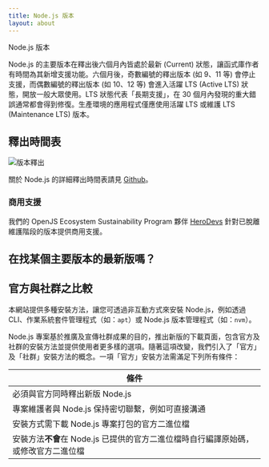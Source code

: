 ```yaml
---
title: Node.js 版本
layout: about
---
```


Node.js 版本

Node.js 的主要版本在釋出後六個月內皆處於最新 (Current) 狀態，讓函式庫作者有時間為其新增支援功能。六個月後，奇數編號的釋出版本 (如 9、11 等) 會停止支援，而偶數編號的釋出版本 (如 10、12 等) 會進入活躍 LTS (Active LTS) 狀態，開放一般大眾使用。LTS 狀態代表「長期支援」，在 30 個月內發現的重大錯誤通常都會得到修復。生產環境的應用程式僅應使用活躍 LTS 或維護 LTS (Maintenance LTS) 版本。

## 釋出時間表

![版本釋出](https://raw.githubusercontent.com/nodejs/Release/main/schedule.svg?sanitize=true)

關於 Node.js 的詳細釋出時間表請見 [Github](https://github.com/nodejs/release#release-schedule)。

### 商用支援

我們的 OpenJS Ecosystem Sustainability Program 夥伴 [HeroDevs](https://herodevs.com/) 針對已脫離維護階段的版本提供商用支援。

## 在找某個主要版本的最新版嗎？

<DownloadReleasesTable />

## 官方與社群之比較

本網站提供多種安裝方法，讓您可透過非互動方式來安裝 Node.js，例如透過 CLI、作業系統套件管理程式（如：`apt`）或 Node.js 版本管理程式（如：`nvm`）。

Node.js 專案基於推廣及宣傳社群成果的目的，推出新版的下載頁面，包含官方及社群的安裝方法並提供使用者更多樣的選項。隨著這項改變，我們引入了「官方」及「社群」安裝方法的概念。一項「官方」安裝方法需滿足下列所有條件：

| 條件                                                                                |
| ----------------------------------------------------------------------------------- |
| 必須與官方同時釋出新版 Node.js                                                      |
| 專案維護者與 Node.js 保持密切聯繫，例如可直接溝通                                   |
| 安裝方式需下載 Node.js 專案打包的官方二進位檔                                       |
| 安裝方法**不會**在 Node.js 已提供的官方二進位檔時自行編譯原始碼，或修改官方二進位檔 |
